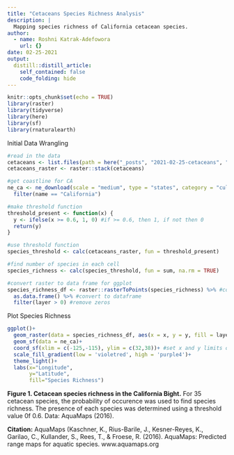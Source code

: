 ```yaml
---
title: "Cetaceans Species Richness Analysis"
description: |
  Mapping species richness of California cetacean species.
author:
  - name: Roshni Katrak-Adefowora
    url: {}
date: 02-25-2021
output:
  distill::distill_article:
    self_contained: false
    code_folding: hide
---
```




```r
knitr::opts_chunk$set(echo = TRUE)
library(raster)
library(tidyverse)
library(here)
library(sf)
library(rnaturalearth)
```

Initial Data Wrangling

```r
#read in the data
cetaceans <- list.files(path = here("_posts", "2021-02-25-cetaceans", "ca_cetaceans"), full.names = TRUE)
cetaceans_raster <- raster::stack(cetaceans)

#get coastline for CA
ne_ca <- ne_download(scale = "medium", type = "states", category = "cultural", returnclass = "sf") %>% 
  filter(name == "California")

#make threshold function
threshold_present <- function(x) {
  y <- ifelse(x >= 0.6, 1, 0) #if >= 0.6, then 1, if not then 0
  return(y)
}

#use threshold function
species_threshold <- calc(cetaceans_raster, fun = threshold_present)

#find number of species in each cell
species_richness <- calc(species_threshold, fun = sum, na.rm = TRUE)

#convert raster to data frame for ggplot
species_richness_df <- raster::rasterToPoints(species_richness) %>% #convert to matrix
  as.data.frame() %>% #convert to dataframe
  filter(layer > 0) #remove zeros
```

Plot Species Richness

```r
ggplot()+
  geom_raster(data = species_richness_df, aes(x = x, y = y, fill = layer))+
  geom_sf(data = ne_ca)+
  coord_sf(xlim = c(-125,-115), ylim = c(32,38))+ #set x and y limits of graph
  scale_fill_gradient(low = 'violetred', high = 'purple4')+
  theme_light()+
  labs(x="Longitude",
       y="Latitude",
       fill="Species Richness")
```

**Figure 1. Cetacean species richness in the California Bight.** For 35 cetacean species, the probability of occurence was used to find species richness. The presence of each species was determined using a threshold value 0f 0.6. Data: AquaMaps (2016).

**Citation:** AquaMaps (Kaschner, K., Rius-Barile, J., Kesner-Reyes, K., Garilao, C., Kullander, S., Rees, T., & Froese, R. (2016). AquaMaps: Predicted range maps for aquatic species. www.aquamaps.org

